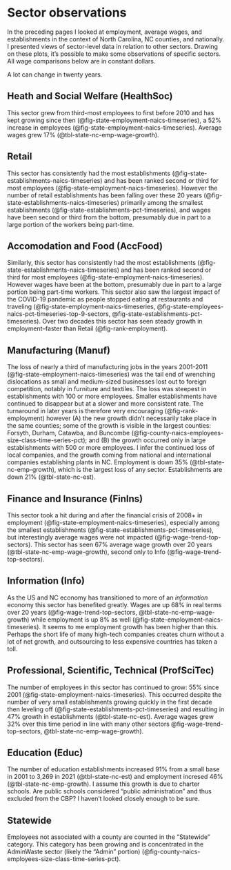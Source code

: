 # Sector observations

In the preceding pages I looked at employment, average wages, and establishments in the context of North Carolina, NC counties, and nationally. I presented views of sector-level data in relation to other sectors. Drawing on these plots, it's possible to make some observations of specific sectors. All wage comparisons below are in constant dollars.

A lot can change in twenty years. 

## Heath and Social Welfare (HealthSoc)

This sector grew from third-most employees to first before 2010 and has kept growing since then (@fig-state-employment-naics-timeseries), a 52% increase in employees (@fig-state-employment-naics-timeseries). Average wages grew 17% (@tbl-state-nc-emp-wage-growth).

## Retail

This sector has consistently had the most establishments (@fig-state-establishments-naics-timeseries) and has been ranked second or third for most employees (@fig-state-employment-naics-timeseries). However the number of retail establishments has been falling over these 20 years (@fig-state-establishments-naics-timeseries) primarily among the smallest establishments (@fig-state-establishments-pct-timeseries), and wages have been second or third from the bottom, presumably due in part to a large portion of the workers being part-time.

## Accomodation and Food (AccFood)

Similarly, this sector has consistently had the most establishments (@fig-state-establishments-naics-timeseries) and has been ranked second or third for most employees (@fig-state-employment-naics-timeseries). However wages have been at the bottom, presumably due in part to a large portion being part-time workers. This sector also saw the largest impact of the COVID-19 pandemic as people stopped eating at restaurants and traveling (@fig-state-employment-naics-timeseries, @fig-state-employees-naics-pct-timeseries-top-9-sectors, @fig-state-establishments-pct-timeseries). Over two decades this sector has seen steady growth in employment--faster than Retail (@fig-rank-employment).

## Manufacturing (Manuf)

The loss of nearly a third of manufacturing jobs in the years 2001-2011 (@fig-state-employment-naics-timeseries) was the tail end of wrenching dislocations as small and medium-sized businesses lost out to foreign competition, notably in furniture and textiles. The loss was steepest in establishments with 100 or more employees. Smaller establishments have continued to disappear but at a slower and more consistent rate. The turnaround in later years is therefore very encouraging (@fig-rank-employment) however (A) the new growth didn't necessarily take place in the same counties; some of the growth is visible in the largest counties: Forsyth, Durham, Catawba, and Buncombe (@fig-county-naics-employees-size-class-time-series-pct); and (B) the growth occurred only in large establishments with 500 or more employees. I infer the continued loss of local companies, and the growth coming from national and international companies establishing plants in NC. Employment is down 35% (@tbl-state-nc-emp-growth), which is the largest loss of any sector. Establishments are down 21% (@tbl-state-nc-est).

## Finance and Insurance (FinIns)

This sector took a hit during and after the financial crisis of 2008+ in employment (@fig-state-employment-naics-timeseries), especially among the smallest establishments (@fig-state-establishments-pct-timeseries), but interestingly average wages were not impacted (@fig-wage-trend-top-sectors). This sector has seen 67% average wage growth over 20 years (@tbl-state-nc-emp-wage-growth), second only to Info (@fig-wage-trend-top-sectors).

## Information (Info)

As the US and NC economy has transitioned to more of an *information* economy this sector has benefited greatly. Wages are up 68% in real terms over 20 years (@fig-wage-trend-top-sectors, @tbl-state-nc-emp-wage-growth) while employment is up 8% as well (@fig-state-employment-naics-timeseries). It seems to me employment growth has been higher than this. Perhaps the short life of many high-tech companies creates churn without a lot of net growth, and outsourcing to less expensive countries has taken a toll.

## Professional, Scientific, Technical (ProfSciTec)

The number of employees in this sector has continued to grow: 55% since 2001 (@fig-state-employment-naics-timeseries). This occurred despite the number of very small establishments growing quickly in the first decade then leveling off (@fig-state-establishments-pct-timeseries) and resulting in 47% growth in establishments (@tbl-state-nc-est). Average wages grew 32% over this time period in line with many other sectors @fig-wage-trend-top-sectors, @tbl-state-nc-emp-wage-growth).

## Education (Educ)

The number of education establishments increased 91% from a small base in 2001 to 3,269 in 2021 (@tbl-state-nc-est) and employment incresed 46% (@tbl-state-nc-emp-growth). I assume this growth is due to charter schools. Are public schools considered "public administration" and thus excluded from the CBP? I haven't looked closely enough to be sure.

## Statewide

Employees not associated with a county are counted in the "Statewide" category. This category has been growing and is concentrated in the AdminWaste sector (likely the "Admin" portion) (@fig-county-naics-employees-size-class-time-series-pct).
